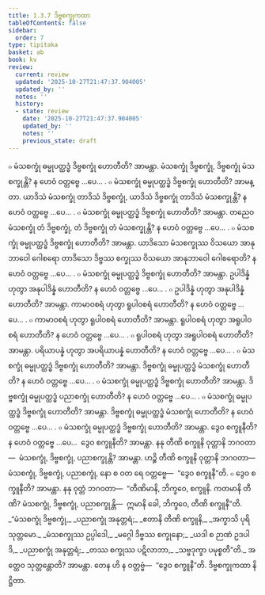 ```yaml
---
title: 1.3.7 ဒိဗ္ဗစက္ခုကထာ
tableOfContents: false
sidebar:
  order: 7
type: tipitaka
basket: ab
book: kv
review:
  current: review
  updated: '2025-10-27T21:47:37.904005'
  updated_by: ''
  notes: ''
  history:
  - state: review
    date: '2025-10-27T21:47:37.904005'
    updated_by: ''
    notes: ''
    previous_state: draft
---
```



<ReviewStatus review={frontmatter.review} showDetails={true} />

<HypothesisAnnotation frontmatter={frontmatter} />

<DynamicBreadcrumb />

<Division number="373" book="kv" e="ch" v="32" p="190">

<Paragraph number="1196" book="kv">
๐ မံသစက္ခုံ ဓမ္မုပတ္ထဒ္ဓံ ဒိဗ္ဗစက္ခုံ ဟောတီတိ? အာမန္တာ. မံသစက္ခုံ ဒိဗ္ဗစက္ခုံ, ဒိဗ္ဗစက္ခုံ မံသစက္ခုန္တိ? န ဟေဝံ ဝတ္တဗ္ဗေ …ပေ… .
</Paragraph>

<Paragraph number="1197" book="kv">
๐ မံသစက္ခုံ ဓမ္မုပတ္ထဒ္ဓံ ဒိဗ္ဗစက္ခုံ ဟောတီတိ? အာမန္တာ. ယာဒိသံ မံသစက္ခုံ တာဒိသံ ဒိဗ္ဗစက္ခုံ, ယာဒိသံ ဒိဗ္ဗစက္ခုံ တာဒိသံ မံသစက္ခုန္တိ? န ဟေဝံ ဝတ္တဗ္ဗေ …ပေ… .
</Paragraph>

<Paragraph number="1198" book="kv">
๐ မံသစက္ခုံ ဓမ္မုပတ္ထဒ္ဓံ ဒိဗ္ဗစက္ခုံ ဟောတီတိ? အာမန္တာ. တညေဝ မံသစက္ခုံ တံ ဒိဗ္ဗစက္ခုံ, တံ ဒိဗ္ဗစက္ခုံ တံ မံသစက္ခုန္တိ? န ဟေဝံ ဝတ္တဗ္ဗေ …ပေ… .
</Paragraph>

<Paragraph number="1199" book="kv">
๐ မံသစက္ခုံ ဓမ္မုပတ္ထဒ္ဓံ ဒိဗ္ဗစက္ခုံ ဟောတီတိ? အာမန္တာ. ယာဒိသော မံသစက္ခုဿ ဝိသယော အာနုဘာဝေါ ဂေါစရော တာဒိသော ဒိဗ္ဗဿ စက္ခုဿ ဝိသယော အာနုဘာဝေါ ဂေါစရောတိ? န ဟေဝံ ဝတ္တဗ္ဗေ …ပေ… .
</Paragraph>

<Paragraph number="1200" book="kv">
๐ မံသစက္ခုံ ဓမ္မုပတ္ထဒ္ဓံ ဒိဗ္ဗစက္ခုံ ဟောတီတိ? အာမန္တာ. ဥပါဒိန္နံ ဟုတွာ အနုပါဒိန္နံ ဟောတီတိ? န ဟေဝံ ဝတ္တဗ္ဗေ …ပေ… .
</Paragraph>

<Paragraph number="1201" book="kv">
๐ ဥပါဒိန္နံ ဟုတွာ အနုပါဒိန္နံ ဟောတီတိ? အာမန္တာ. ကာမာဝစရံ ဟုတွာ ရူပါဝစရံ ဟောတီတိ? န ဟေဝံ ဝတ္တဗ္ဗေ …ပေ… .
</Paragraph>

<Paragraph number="1202" book="kv">
๐ ကာမာဝစရံ ဟုတွာ ရူပါဝစရံ ဟောတီတိ? အာမန္တာ. ရူပါဝစရံ ဟုတွာ အရူပါဝစရံ ဟောတီတိ? န ဟေဝံ ဝတ္တဗ္ဗေ …ပေ… .
</Paragraph>

<Paragraph number="1203" book="kv">
๐ ရူပါဝစရံ ဟုတွာ အရူပါဝစရံ ဟောတီတိ? အာမန္တာ. ပရိယာပန္နံ ဟုတွာ အပရိယာပန္နံ ဟောတီတိ? န ဟေဝံ ဝတ္တဗ္ဗေ …ပေ… .
</Paragraph>

</Division>
<Division number="374" book="kv" e="ch" v="32" p="191">

<Paragraph number="1204" book="kv">
๐ မံသစက္ခုံ ဓမ္မုပတ္ထဒ္ဓံ ဒိဗ္ဗစက္ခုံ ဟောတီတိ? အာမန္တာ. ဒိဗ္ဗစက္ခုံ ဓမ္မုပတ္ထဒ္ဓံ မံသစက္ခုံ ဟောတီတိ? န ဟေဝံ ဝတ္တဗ္ဗေ …ပေ… .
</Paragraph>

<Paragraph number="1205" book="kv">
๐ မံသစက္ခုံ ဓမ္မုပတ္ထဒ္ဓံ ဒိဗ္ဗစက္ခုံ ဟောတီတိ? အာမန္တာ. ဒိဗ္ဗစက္ခုံ ဓမ္မုပတ္ထဒ္ဓံ ပညာစက္ခုံ ဟောတီတိ? န ဟေဝံ ဝတ္တဗ္ဗေ …ပေ… .
</Paragraph>

<Paragraph number="1206" book="kv">
๐ မံသစက္ခုံ ဓမ္မုပတ္ထဒ္ဓံ ဒိဗ္ဗစက္ခုံ ဟောတီတိ? အာမန္တာ. ဒိဗ္ဗစက္ခုံ ဓမ္မုပတ္ထဒ္ဓံ မံသစက္ခုံ ဟောတီတိ? န ဟေဝံ ဝတ္တဗ္ဗေ …ပေ… .
</Paragraph>

<Paragraph number="1207" book="kv">
๐ မံသစက္ခုံ ဓမ္မုပတ္ထဒ္ဓံ ဒိဗ္ဗစက္ခုံ ဟောတီတိ? အာမန္တာ. ဒွေဝ စက္ခူနီတိ? န ဟေဝံ ဝတ္တဗ္ဗေ …ပေ…  ဒွေဝ စက္ခူနီတိ? အာမန္တာ. နနု တီဏိ စက္ခူနိ ဝုတ္တာနိ ဘဂဝတာ—  မံသစက္ခုံ, ဒိဗ္ဗစက္ခုံ, ပညာစက္ခုန္တိ? အာမန္တာ. ဟဉ္စိ တီဏိ စက္ခူနိ ဝုတ္တာနိ ဘဂဝတာ—  မံသစက္ခုံ, ဒိဗ္ဗစက္ခုံ, ပညာစက္ခုံ, နော စ ဝတ ရေ ဝတ္တဗ္ဗေ—  “ဒွေဝ စက္ခူနီ”တိ.
</Paragraph>

<Paragraph number="1208" book="kv">
๐ ဒွေဝ စက္ခူနီတိ? အာမန္တာ. နနု ဝုတ္တံ ဘဂဝတာ—  “တီဏိမာနိ, ဘိက္ခဝေ, စက္ခူနိ. ကတမာနိ တီဏိ? မံသစက္ခုံ, ဒိဗ္ဗစက္ခုံ, ပညာစက္ခုန္တိ—  ဣမာနိ ခေါ, ဘိက္ခဝေ, တီဏိ စက္ခူနီ”တိ.
</Paragraph>

<Paragraph number="1209" type="verses" book="kv">
_“မံသစက္ခုံ ဒိဗ္ဗစက္ခုံ,_  
_ပညာစက္ခုံ အနုတ္တရံ;_  
_ဧတာနိ တီဏိ စက္ခူနိ,_  
_အက္ခာသိ ပုရိသုတ္တမော._  

</Paragraph>

<Paragraph number="1210" type="verses" book="kv">
_မံသစက္ခုဿ ဥပ္ပါဒေါ,_  
_မဂ္ဂေါ ဒိဗ္ဗဿ စက္ခုနော;_  
_ယဒါ စ ဉာဏံ ဥဒပါဒိ,_  
_ပညာစက္ခုံ အနုတ္တရံ;_  
_တဿ စက္ခုဿ ပဋိလာဘာ,_  
_သဗ္ဗဒုက္ခာ ပမုစ္စတီ”တိ._  

</Paragraph>

<Paragraph number="1211" book="kv">
အတ္ထေဝ သုတ္တန္တောတိ? အာမန္တာ. တေန ဟိ န ဝတ္တဗ္ဗံ—  “ဒွေဝ စက္ခူနီ”တိ.

</Paragraph>
</Division>

<Paragraph number="1212" type="center" book="kv">
ဒိဗ္ဗစက္ခုကထာ နိဋ္ဌိတာ.
</Paragraph>